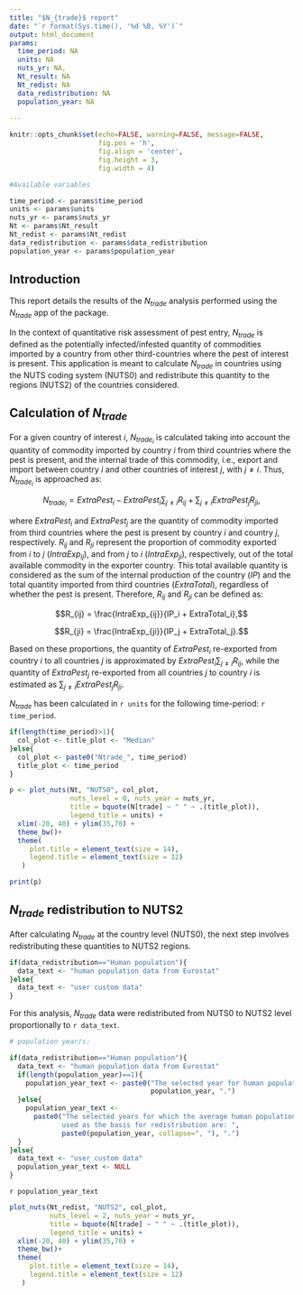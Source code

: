 ---
title: "$N_{trade}$ report"
date: "`r format(Sys.time(), '%d %B, %Y')`"
output: html_document
params:
  time_period: NA
  units: NA
  nuts_yr: NA,
  Nt_result: NA
  Nt_redist: NA
  data_redistribution: NA
  population_year: NA
  
---

```{r setup, include=FALSE}
knitr::opts_chunk$set(echo=FALSE, warning=FALSE, message=FALSE,
                      fig.pos = 'h',
                      fig.align = 'center',
                      fig.height = 3,
                      fig.width = 4)
```

```{r}
#Available variables

time_period <- params$time_period
units <- params$units
nuts_yr <- params$nuts_yr
Nt <- params$Nt_result
Nt_redist <- params$Nt_redist
data_redistribution <- params$data_redistribution
population_year <- params$population_year

```


## Introduction

This report details the results of the $N_{trade}$ analysis performed using the 
$N_{trade}$ app of the \texttt{qPRAentry} package.

In the context of quantitative risk assessment of pest entry, $N_{trade}$ is defined 
as the potentially infected/infested quantity of commodities imported by a country from 
other third-countries where the pest of interest is present. 
This application is meant to calculate $N_{trade}$ in countries using the NUTS 
coding system (NUTS0) and redistribute this quantity to the regions (NUTS2) of 
the countries considered.


## Calculation of $N_{trade}$

For a given country of interest $i$, $N_{trade_i}$ is calculated taking into account the 
quantity of commodity imported by country $i$ from third countries where the pest 
is present, and the internal trade of this commodity, i.e., export and import 
between country $i$ and other countries of interest $j$, with $j \neq i$. Thus, 
$N_{trade_i}$ is approached as:

$$
N_{trade_i} = ExtraPest_i - ExtraPest_i \sum_{j \neq i} R_{ij} + \sum_{j \neq i} ExtraPest_j R_{ji},
$$

where $ExtraPest_i$ and $ExtraPest_j$ are the quantity of commodity imported from 
third countries where the pest is present by country $i$ and country $j$, respectively. 
$R_{ij}$ and $R_{ji}$ represent the proportion of commodity exported from $i$ 
to $j$ ($IntraExp_{ij}$), and from $j$ to $i$ ($IntraExp_{ji}$), respectively, 
out of the total available commodity in the exporter country. This total available
quantity is considered as the sum of the internal production of the country ($IP$) 
and the total quantity imported from third countries ($ExtraTotal$), 
regardless of whether the pest is present. Therefore, $R_{ij}$ and $R_{ji}$ 
can be defined as: 

  $$R_{ij} = \frac{IntraExp_{ij}}{IP_i + ExtraTotal_i},$$
  
  $$R_{ji} = \frac{IntraExp_{ji}}{IP_j + ExtraTotal_j}.$$
  

Based on these proportions, the quantity of $ExtraPest_i$ re-exported from country $i$ 
to all countries $j$ is approximated by $ExtraPest_i \sum_{j \neq i} R_{ij}$, 
while the quantity of $ExtraPest_j$ re-exported from all countries $j$ to country 
$i$ is estimated as $\sum_{j \neq i} ExtraPest_j R_{ji}$.
  
$N_{trade}$ has been calculated in `r units` for the following time-period: `r time_period`.

```{r, fig.width=8, fig.height=8, fig.cap="Figure 1: N~trade~ values by country (NUTS0 level)"}
if(length(time_period)>1){
  col_plot <- title_plot <- "Median"
}else{
  col_plot <- paste0("Ntrade_", time_period)
  title_plot <- time_period
}

p <- plot_nuts(Nt, "NUTS0", col_plot,
               nuts_level = 0, nuts_year = nuts_yr,
               title = bquote(N[trade] ~ " " ~ .(title_plot)), 
               legend_title = units) +
  xlim(-20, 40) + ylim(35,70) +
  theme_bw()+
  theme(
     plot.title = element_text(size = 14),
     legend.title = element_text(size = 12)
   ) 

print(p)

```


## $N_{trade}$ redistribution to NUTS2

After calculating $N_{trade}$ at the country level (NUTS0), the next step involves 
redistributing these quantities to NUTS2 regions. 

```{r}

if(data_redistribution=="Human population"){
  data_text <- "human population data from Eurostat"
}else{
  data_text <- "user custom data"
}

```

For this analysis, $N_{trade}$ data were redistributed from NUTS0 to NUTS2 level 
proportionally to `r data_text`.

```{r}

# population year/s:

if(data_redistribution=="Human population"){
  data_text <- "human population data from Eurostat"
  if(length(population_year)==1){
    population_year_text <- paste0("The selected year for human population data is ",
                                   population_year, ".")
  }else{
    population_year_text <- 
      paste0("The selected years for which the average human population will be 
             used as the basis for redistribution are: ", 
             paste0(population_year, collapse=", "), ".")
  }
}else{
  data_text <- "user custom data"
  population_year_text <- NULL
}
```

`r population_year_text`

```{r, fig.width=8, fig.height=8, fig.cap="Figure 2: N~trade~ values redistributed at the NUTS2 level"}

plot_nuts(Nt_redist, "NUTS2", col_plot, 
          nuts_level = 2, nuts_year = nuts_yr,
          title = bquote(N[trade] ~ " " ~ .(title_plot)), 
          legend_title = units) +
  xlim(-20, 40) + ylim(35,70) +
  theme_bw()+
  theme(
     plot.title = element_text(size = 14),
     legend.title = element_text(size = 12)
   ) 
```

